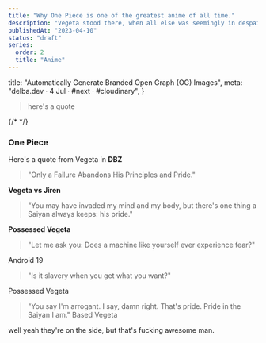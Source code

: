 ```yaml
---
title: "Why One Piece is one of the greatest anime of all time."
description: "Vegeta stood there, when all else was seemingly in despair."
publishedAt: "2023-04-10"
status: "draft"
series:
  order: 2
  title: "Anime"
---
```



  title: "Automatically Generate Branded Open Graph (OG) Images",
  meta: "delba.dev · 4 Jul · #next · #cloudinary",
}


> here's a quote

{/* </Aside> */}

### One Piece

Here's a quote from Vegeta in **DBZ**

> "Only a Failure Abandons His Principles and Pride."

**Vegeta vs Jiren**

> "You may have invaded my mind and my body, but there's one thing a Saiyan always keeps: his pride."

**Possessed Vegeta**

> "Let me ask you: Does a machine like yourself ever experience fear?"

Android 19

> "Is it slavery when you get what you want?"

Possessed Vegeta

> "You say I'm arrogant. I say, damn right. That's pride. Pride in the Saiyan I am."
> Based Vegeta

well yeah they're on the side, but that's fucking awesome man.
